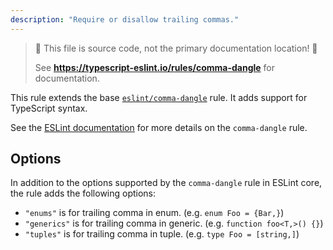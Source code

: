 ```yaml
---
description: "Require or disallow trailing commas."
---
```



> 🛑 This file is source code, not the primary documentation location! 🛑
>
> See **https://typescript-eslint.io/rules/comma-dangle** for documentation.

This rule extends the base [`eslint/comma-dangle`](https://eslint.org/docs/rules/comma-dangle) rule.
It adds support for TypeScript syntax.

See the [ESLint documentation](https://eslint.org/docs/rules/comma-dangle) for more details on the `comma-dangle` rule.

## Options

In addition to the options supported by the `comma-dangle` rule in ESLint core, the rule adds the following options:

- `"enums"` is for trailing comma in enum. (e.g. `enum Foo = {Bar,}`)
- `"generics"` is for trailing comma in generic. (e.g. `function foo<T,>() {}`)
- `"tuples"` is for trailing comma in tuple. (e.g. `type Foo = [string,]`)
